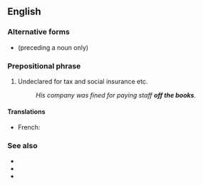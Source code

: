 {{also|off-the-books}}
==English==

===Alternative forms===
* {{l|en|off-the-books}} (preceding a noun only)

===Prepositional phrase===
{{en-PP}}

# {{lb|en|colloquial|with regard to income}} Undeclared for tax and social insurance etc.
#: ''His company was fined for paying staff '''off the books'''.''

====Translations====
{{trans-top|undeclared for tax and social insurance}}
* French: {{t|fr|hors des comptes}}
{{trans-mid}}
{{trans-bottom}}

===See also===
* {{l|en|backhander}} <!-- ??? -->
* {{l|en|off the record}}
* {{l|en|under the counter}}
